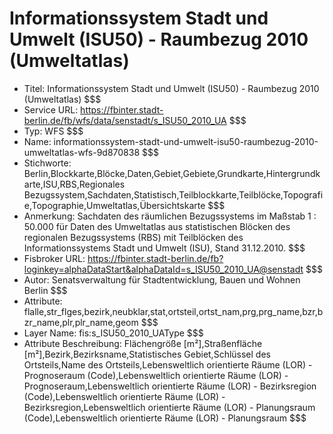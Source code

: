 # Informationssystem Stadt und Umwelt (ISU50) - Raumbezug 2010 (Umweltatlas)
- Titel: Informationssystem Stadt und Umwelt (ISU50) - Raumbezug 2010 (Umweltatlas) $$$
- Service URL: https://fbinter.stadt-berlin.de/fb/wfs/data/senstadt/s_ISU50_2010_UA $$$
- Typ: WFS $$$
- Name: informationssystem-stadt-und-umwelt-isu50-raumbezug-2010-umweltatlas-wfs-9d870838 $$$
- Stichworte: Berlin,Blockkarte,Blöcke,Daten,Gebiet,Gebiete,Grundkarte,Hintergrundkarte,ISU,RBS,Regionales Bezugssystem,Sachdaten,Statistisch,Teilblockkarte,Teilblöcke,Topografie,Topographie,Umweltatlas,Übersichtskarte $$$
- Anmerkung: Sachdaten des räumlichen Bezugssystems im Maßstab 1 : 50.000 für Daten des Umweltatlas aus statistischen Blöcken des regionalen Bezugssystems (RBS) mit Teilblöcken des Informationssystems Stadt und Umwelt (ISU), Stand 31.12.2010. $$$
- Fisbroker URL: https://fbinter.stadt-berlin.de/fb?loginkey=alphaDataStart&alphaDataId=s_ISU50_2010_UA@senstadt $$$
- Autor: Senatsverwaltung für Stadtentwicklung, Bauen und Wohnen Berlin $$$
- Attribute: flalle,str_flges,bezirk,neubklar,stat,ortsteil,ortst_nam,prg,prg_name,bzr,bzr_name,plr,plr_name,geom $$$
- Layer Name: fis:s_ISU50_2010_UAType $$$
- Attribute Beschreibung: Flächengröße [m²],Straßenfläche [m²],Bezirk,Bezirksname,Statistisches Gebiet,Schlüssel des Ortsteils,Name des Ortsteils,Lebensweltlich orientierte Räume (LOR) - Prognoseraum (Code),Lebensweltlich orientierte Räume (LOR) - Prognoseraum,Lebensweltlich orientierte Räume (LOR) - Bezirksregion (Code),Lebensweltlich orientierte Räume (LOR) - Bezirksregion,Lebensweltlich orientierte Räume (LOR) - Planungsraum (Code),Lebensweltlich orientierte Räume (LOR) - Planungsraum $$$
